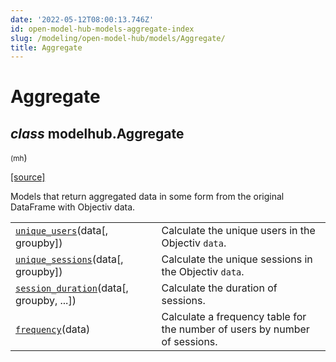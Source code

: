 ```yaml
---
date: '2022-05-12T08:00:13.746Z'
id: open-model-hub-models-aggregate-index
slug: /modeling/open-model-hub/models/Aggregate/
title: Aggregate
---
```


# Aggregate

<div className="class">

## <span className="type-annotation"><em>class</em></span> <span className="additional-name">modelhub.</span><span className="name">Aggregate</span>

<small className="parameter-list">(<span className="parameter" id="mh">mh</span></small>)


&#8203;<span className="view-source">[[source]](https://github.com/objectiv/objectiv-analytics/blob/main/modelhub/modelhub/aggregate.py)</span>

<div className="content">

Models that return aggregated data in some form from the original DataFrame with Objectiv data.


</div>


</div>

<div className="table-autosummary">

|                                                   |                                                                                                                                                                                                                        |
| ------------------------------------------------- | --------------------------------------------------------------------------------------------------------------------------------------------------------------------------------------------------------------------- |
| [`unique_users`](/modeling/open-model-hub/models/Aggregate/modelhub.Aggregate.unique_users.mdx)(data[, groupby])                     | Calculate the unique users in the Objectiv `data`.                                                                                                                                                                       |
| [`unique_sessions`](/modeling/open-model-hub/models/Aggregate/modelhub.Aggregate.unique_sessions.mdx)(data[, groupby])                  | Calculate the unique sessions in the Objectiv `data`.                                                                                                                                                                    |
| [`session_duration`](/modeling/open-model-hub/models/Aggregate/modelhub.Aggregate.session_duration.mdx)(data[, groupby, ...])            | Calculate the duration of sessions.                                                                                                                                                                                    |
| [`frequency`](/modeling/open-model-hub/models/Aggregate/modelhub.Aggregate.frequency.mdx)(data)                                   | Calculate a frequency table for the number of users by number of sessions.                                                                                                                                             |


</div>

